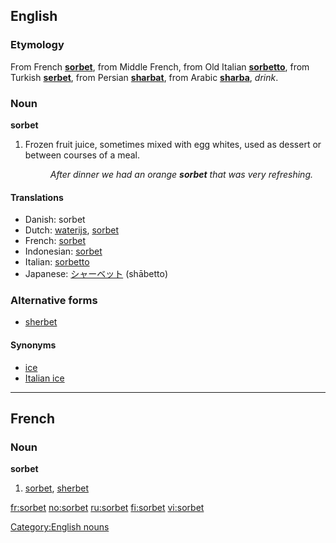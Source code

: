 ==English==

===Etymology===
From French '''[[sorbet#french|sorbet]]''', from Middle French, from Old Italian '''[[sorbetto]]''', from Turkish '''[[serbet]]''', from Persian '''[[sharbat]]''', from Arabic '''[[sharba]]''', ''drink''.

===Noun===
'''sorbet'''

# Frozen fruit juice, sometimes mixed with egg whites, used as dessert or between courses of a meal.
#:''After dinner we had an orange '''sorbet''' that was very refreshing.''

====Translations====
*Danish: sorbet
*Dutch: [[waterijs]], [[sorbet]] {{n}}
*French: [[sorbet#French|sorbet]] {{f}}
*Indonesian: [[sorbet]]
*Italian: [[sorbetto]]
*Japanese: [[シャーベット]] (shābetto)

===Alternative forms===
*[[sherbet]]

====Synonyms====
*[[ice]]
*[[Italian ice]]

----

==French==

===Noun===
'''sorbet''' {{f}}

# [[sorbet#English|sorbet]], [[sherbet]]

[[Category:English nouns]]

[[fr:sorbet]]
[[no:sorbet]]
[[ru:sorbet]]
[[fi:sorbet]]
[[vi:sorbet]]